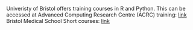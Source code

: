 <!-- Got any organisation information on where to learn R or Python? Does your institute run carpentries training or data science help? Include it below. -->

Univeristy of Bristol offers training courses in R and Python. This can be accessed at 
  Advanced Computing Research Centre (ACRC) training: [link](https://www.bristol.ac.uk/acrc/acrc-training/) 
  Bristol Medical School Short courses: [link](https://www.bristol.ac.uk/medical-school/study/short-courses/) 
